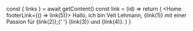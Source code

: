 
  const { links } = await getContent()
  const link = (id) => <Link id={id} links={links} />
  return (
    <Home footerLink={() => link(5)}>
      Hallo, ich bin Veit Lehmann, {link(1)} mit einer Passion für {link(2)},{' '}
      {link(3)} und {link(4)}.
    </Home>
  )
}
